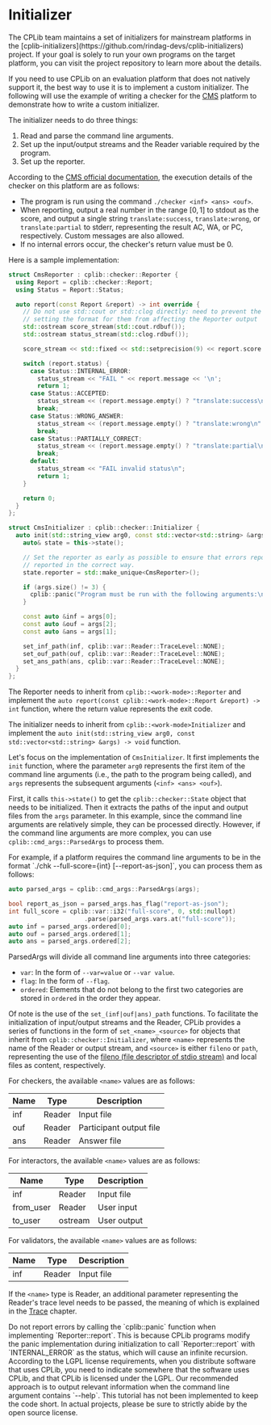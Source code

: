 
# Initializer

<Callout type="info">
  The CPLib team maintains a set of initializers for mainstream platforms in the [cplib-initializers](https://github.com/rindag-devs/cplib-initializers) project. If your goal is solely to run your own programs on the target platform, you can visit the project repository to learn more about the details.
</Callout>

If you need to use CPLib on an evaluation platform that does not natively support it, the best way to use it is to implement a custom initializer. The following will use the example of writing a checker for the [CMS](https://cms-dev.github.io/) platform to demonstrate how to write a custom initializer.

The initializer needs to do three things:

1. Read and parse the command line arguments.
1. Set up the input/output streams and the Reader variable required by the program.
1. Set up the reporter.

According to the [CMS official documentation](https://github.com/cms-dev/cms/blob/v1.4/docs/Task%20types.rst#standard-manager-output), the execution details of the checker on this platform are as follows:

- The program is run using the command `./checker <inf> <ans> <ouf>`.
- When reporting, output a real number in the range $[0,1]$ to stdout as the score, and output a single string `translate:success`, `translate:wrong`, or `translate:partial` to stderr, representing the result AC, WA, or PC, respectively. Custom messages are also allowed.
- If no internal errors occur, the checker's return value must be 0.

Here is a sample implementation:

```cpp filename="initializer.hpp" copy showLineNumbers
struct CmsReporter : cplib::checker::Reporter {
  using Report = cplib::checker::Report;
  using Status = Report::Status;

  auto report(const Report &report) -> int override {
    // Do not use std::cout or std::clog directly: need to prevent the behavior of the user code
    // setting the format for them from affecting the Reporter output
    std::ostream score_stream(std::cout.rdbuf());
    std::ostream status_stream(std::clog.rdbuf());

    score_stream << std::fixed << std::setprecision(9) << report.score << '\n';

    switch (report.status) {
      case Status::INTERNAL_ERROR:
        status_stream << "FAIL " << report.message << '\n';
        return 1;
      case Status::ACCEPTED:
        status_stream << (report.message.empty() ? "translate:success\n" : report.message);
        break;
      case Status::WRONG_ANSWER:
        status_stream << (report.message.empty() ? "translate:wrong\n" : report.message);
        break;
      case Status::PARTIALLY_CORRECT:
        status_stream << (report.message.empty() ? "translate:partial\n" : report.message);
        break;
      default:
        status_stream << "FAIL invalid status\n";
        return 1;
    }

    return 0;
  }
};

struct CmsInitializer : cplib::checker::Initializer {
  auto init(std::string_view arg0, const std::vector<std::string> &args) -> void override {
    auto& state = this->state();

    // Set the reporter as early as possible to ensure that errors reported during init can also be
    // reported in the correct way.
    state.reporter = std::make_unique<CmsReporter>();

    if (args.size() != 3) {
      cplib::panic("Program must be run with the following arguments:\n  <inf> <ans> <ouf>");
    }

    const auto &inf = args[0];
    const auto &ouf = args[2];
    const auto &ans = args[1];

    set_inf_path(inf, cplib::var::Reader::TraceLevel::NONE);
    set_ouf_path(ouf, cplib::var::Reader::TraceLevel::NONE);
    set_ans_path(ans, cplib::var::Reader::TraceLevel::NONE);
  }
};
```

The Reporter needs to inherit from `cplib::<work-mode>::Reporter` and implement the `auto report(const cplib::<work-mode>::Report &report) -> int` function, where the return value represents the exit code.

The initializer needs to inherit from `cplib::<work-mode>Initializer` and implement the `auto init(std::string_view arg0, const std::vector<std::string> &args) -> void` function.

Let's focus on the implementation of `CmsInitializer`. It first implements the `init` function, where the parameter `arg0` represents the first item of the command line arguments (i.e., the path to the program being called), and `args` represents the subsequent arguments (`<inf> <ans> <ouf>`).

First, it calls `this->state()` to get the `cplib::checker::State` object that needs to be initialized. Then it extracts the paths of the input and output files from the `args` parameter. In this example, since the command line arguments are relatively simple, they can be processed directly. However, if the command line arguments are more complex, you can use `cplib::cmd_args::ParsedArgs` to process them.

<Callout type="info">
  For example, if a platform requires the command line arguments to be in the format `./chk <inf> <ouf> <ans> --full-score={int} [--report-as-json]`, you can process them as follows:

  ```cpp copy
  auto parsed_args = cplib::cmd_args::ParsedArgs(args);

  bool report_as_json = parsed_args.has_flag("report-as-json");
  int full_score = cplib::var::i32("full-score", 0, std::nullopt)
                       .parse(parsed_args.vars.at("full-score"));
  auto inf = parsed_args.ordered[0];
  auto ouf = parsed_args.ordered[1];
  auto ans = parsed_args.ordered[2];
  ```

  ParsedArgs will divide all command line arguments into three categories:

  - `var`: In the form of `--var=value` or `--var value`.
  - `flag`: In the form of `--flag`.
  - `ordered`: Elements that do not belong to the first two categories are stored in `ordered` in the order they appear.
</Callout>

Of note is the use of the `set_(inf|ouf|ans)_path` functions. To facilitate the initialization of input/output streams and the Reader, CPLib provides a series of functions in the form of `set_<name>_<source>` for objects that inherit from `cplib::checker::Initializer`, where `<name>` represents the name of the Reader or output stream, and `<source>` is either `fileno` or `path`, representing the use of the [fileno (file descriptor of stdio stream)](https://www.man7.org/linux/man-pages/man3/fileno.3.html) and local files as content, respectively.

For checkers, the available `<name>` values are as follows:

| Name |  Type  |       Description       |
| ---- | ------ | ----------------------- |
| inf  | Reader | Input file              |
| ouf  | Reader | Participant output file |
| ans  | Reader | Answer file             |

For interactors, the available `<name>` values are as follows:

| Name     | Type    | Description    |
| --------- | ------- | -------------- |
| inf       | Reader  | Input file     |
| from_user | Reader  | User input     |
| to_user   | ostream | User output    |

For validators, the available `<name>` values are as follows:

| Name | Type   | Description    |
| ---- | ------ | -------------- |
| inf  | Reader | Input file     |

If the `<name>` type is Reader, an additional parameter representing the Reader's trace level needs to be passed, the meaning of which is explained in the [Trace](/user-guide/advanced/trace) chapter.

<Callout type="warning">
  Do not report errors by calling the `cplib::panic` function when implementing `Reporter::report`. This is because CPLib programs modify the panic implementation during initialization to call `Reporter::report` with `INTERNAL_ERROR` as the status, which will cause an infinite recursion.
</Callout>

<Callout type="warning">
  According to the LGPL license requirements, when you distribute software that uses CPLib, you need to indicate somewhere that the software uses CPLib, and that CPLib is licensed under the LGPL. Our recommended approach is to output relevant information when the command line argument contains `--help`. This tutorial has not been implemented to keep the code short. In actual projects, please be sure to strictly abide by the open source license.
</Callout>
